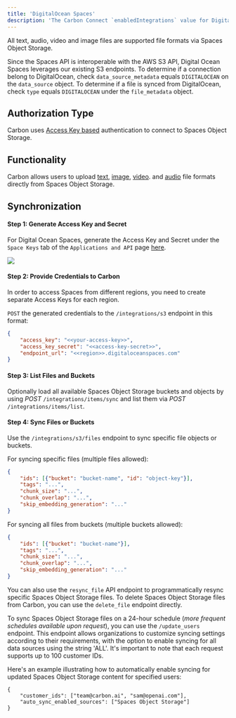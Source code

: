 ```yaml
---
title: 'DigitalOcean Spaces'
description: 'The Carbon Connect `enabledIntegrations` value for DigitalOcean Spaces is `S3`.'
---
```

All text, audio, video and image files are supported file formats via Spaces Object Storage.

<Note>Since the Spaces API is interoperable with the AWS S3 API, Digital Ocean Spaces leverages our existing S3 endpoints. To determine if a connection belong to DigitalOcean, check `data_source_metadata` equals `DIGITALOCEAN` on the `data_source` object. To determine if a file is synced from DigitalOcean, check `type` equals `DIGITALOCEAN` under the `file_metadata` object.</Note>

## Authorization Type

Carbon uses [Access Key based](https://docs.digitalocean.com/products/spaces/how-to/use-aws-sdks/) authentication to connect to Spaces Object Storage. 

## Functionality

Carbon allows users to upload [text](https://docs.carbon.ai/learn/files/text), [image](https://docs.carbon.ai/learn/files/image), [video](https://docs.carbon.ai/learn/files/video). and [audio](https://docs.carbon.ai/learn/files/audio) file formats directly from Spaces Object Storage.

## Synchronization

#### Step 1: Generate Access Key and Secret
For Digital Ocean Spaces, generate the Access Key and Secret under the `Space Keys` tab of the `Applications and API` page [here](https://cloud.digitalocean.com/account/api/spaces).

![](https://imagedelivery.net/_sHUUMiZokZ59YDFOZEZTw/06f1c95c-d712-49db-da52-ad54d1ba4600/public)

#### Step 2: Provide Credentials to Carbon

<Note>In order to access Spaces from different regions, you need to create separate Access Keys for each region.</Note>

`POST` the generated credentials to the `/integrations/s3` endpoint in this format:

```json
{
    "access_key": "<<your-access-key>>",
    "access_key_secret": "<<access-key-secret>>",
    "endpoint_url": "<<region>>.digitaloceanspaces.com"
}
```

#### Step 3: List Files and Buckets
Optionally load all available Spaces Object Storage buckets and objects by using _*POST*_ `/integrations/items/sync` and list them via _*POST*_ `/integrations/items/list`.

#### Step 4: Sync Files or Buckets
Use the `/integrations/s3/files` endpoint to sync specific file objects or buckets.

For syncing specific files (multiple files allowed):
```json
{
    "ids": [{"bucket": "bucket-name", "id": "object-key"}],
    "tags": "...",
    "chunk_size": "...",
    "chunk_overlap": "...",
    "skip_embedding_generation": "..."
}
```

For syncing all files from buckets (multiple buckets allowed):
```json
{
    "ids": [{"bucket": "bucket-name"}],
    "tags": "...",
    "chunk_size": "...",
    "chunk_overlap": "...",
    "skip_embedding_generation": "..."
}
```

You can also use the `resync_file` API endpoint to programmatically resync specific Spaces Object Storage files. To delete Spaces Object Storage files from Carbon, you can use the `delete_file` endpoint directly.

To sync Spaces Object Storage files on a 24-hour schedule (_more frequent schedules available upon request_), you can use the `/update_users` endpoint. This endpoint allows organizations to customize syncing settings according to their requirements, with the option to enable syncing for all data sources using the string 'ALL'. It's important to note that each request supports up to 100 customer IDs.

Here's an example illustrating how to automatically enable syncing for updated Spaces Object Storage content for specified users:

```
{
    "customer_ids": ["team@carbon.ai", "sam@openai.com"],
    "auto_sync_enabled_sources": ["Spaces Object Storage"]
} 
```